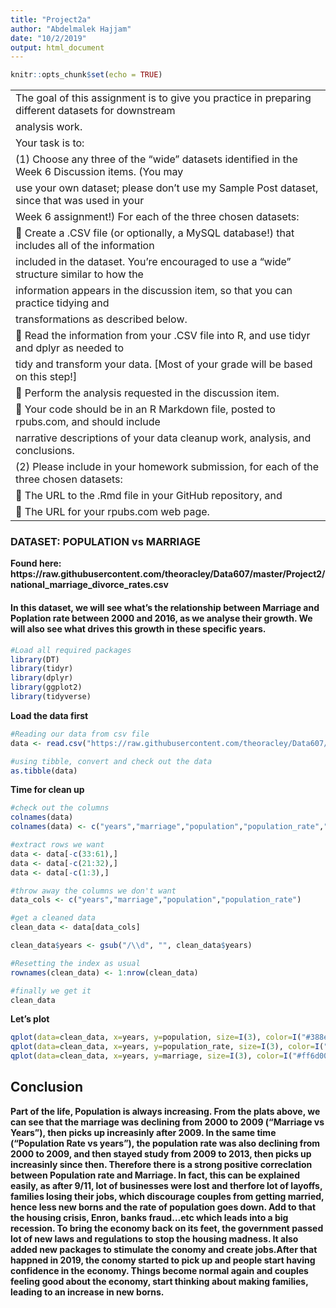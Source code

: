 ```yaml
---
title: "Project2a"
author: "Abdelmalek Hajjam"
date: "10/2/2019"
output: html_document
---
```


```r
knitr::opts_chunk$set(echo = TRUE)
```

---------------------------------------------------------------------------------------------------------
The goal of this assignment is to give you practice in preparing different datasets for downstream
analysis work.
Your task is to:
(1) Choose any three of the “wide” datasets identified in the Week 6 Discussion items. (You may
use your own dataset; please don’t use my Sample Post dataset, since that was used in your
Week 6 assignment!) For each of the three chosen datasets:
 Create a .CSV file (or optionally, a MySQL database!) that includes all of the information
included in the dataset. You’re encouraged to use a “wide” structure similar to how the
information appears in the discussion item, so that you can practice tidying and
transformations as described below.
 Read the information from your .CSV file into R, and use tidyr and dplyr as needed to
tidy and transform your data. [Most of your grade will be based on this step!]
 Perform the analysis requested in the discussion item.
 Your code should be in an R Markdown file, posted to rpubs.com, and should include
narrative descriptions of your data cleanup work, analysis, and conclusions.
(2) Please include in your homework submission, for each of the three chosen datasets:
 The URL to the .Rmd file in your GitHub repository, and
 The URL for your rpubs.com web page.
--------------------------------------------------------------------------------------------------------

### DATASET: POPULATION vs MARRIAGE
**Found here: https://raw.githubusercontent.com/theoracley/Data607/master/Project2/national_marriage_divorce_rates.csv**
 
#### In this dataset, we will see what's the relationship between Marriage and Poplation rate between 2000 and 2016, as we analyse their growth. We will also see what drives this growth in these specific years.



```r
#Load all required packages
library(DT)
library(tidyr)
library(dplyr)    
library(ggplot2) 
library(tidyverse)
```

**Load the data first**
```r

#Reading our data from csv file
data <- read.csv("https://raw.githubusercontent.com/theoracley/Data607/master/Project2/national_marriage_divorce_rates.csv", header=FALSE, sep=",")

#using tibble, convert and check out the data
as.tibble(data)
```

**Time for clean up**
```r
#check out the columns
colnames(data)
colnames(data) <- c("years","marriage","population","population_rate","X.3","X.4","X.5","X.6","X.7","X.8")
```

```r
#extract rows we want
data <- data[-c(33:61),]
data <- data[-c(21:32),]
data <- data[-c(1:3),]

#throw away the columns we don't want
data_cols <- c("years","marriage","population","population_rate")

#get a cleaned data
clean_data <- data[data_cols]

clean_data$years <- gsub("/\\d", "", clean_data$years)

#Resetting the index as usual
rownames(clean_data) <- 1:nrow(clean_data)

#finally we get it
clean_data
```

**Let's plot**
```r
qplot(data=clean_data, x=years, y=population, size=I(3), color=I("#388e3c"), main="Population vs Years")
qplot(data=clean_data, x=years, y=population_rate, size=I(3), color=I("#4dd0e1"), main="Population Rate vs Years")
qplot(data=clean_data, x=years, y=marriage, size=I(3), color=I("#ff6d00"), main="Marriage vs Years")
```

## Conclusion
**Part of the life, Population is always increasing. From the plats above, we can see that the marriage was declining from 2000 to 2009 ("Marriage vs Years"), then picks up increasinly after 2009. In the same time ("Population Rate vs years"), the population rate was also declining from 2000 to 2009, and then stayed study from 2009 to 2013, then picks up increasinly since then. Therefore there is a strong positive correclation between Population rate and Marriage. In fact, this can be explained easily, as after 9/11, lot of businesses were lost and therfore lot of layoffs, families losing their jobs, which discourage couples from getting married, hence less new borns and the rate of population goes down. Add to that the housing crisis, Enron, banks fraud...etc which leads into a big recession. To bring the economy back on its feet, the government passed lot of new laws and regulations to stop the housing madness. It also added new packages to stimulate the conomy and create jobs.After that happned in 2019, the conomy started to pick up and people start having confidence in the economy. Things become normal again and couples feeling good about the economy, start thinking about making families, leading to an increase in new borns. ** 
